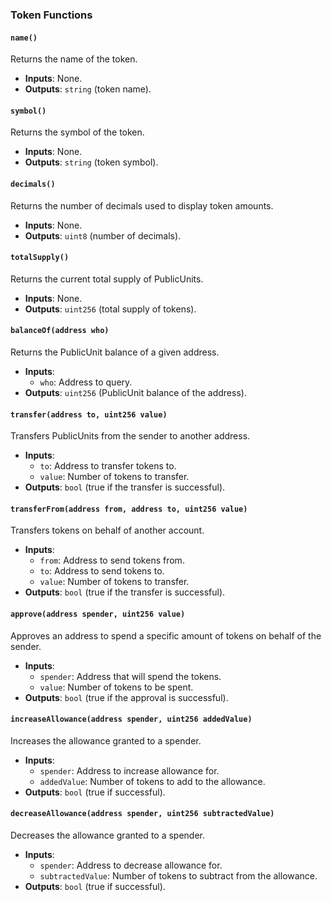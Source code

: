 ### Token Functions

#### `name()`
Returns the name of the token.

- **Inputs**: None.
- **Outputs**: `string` (token name).

#### `symbol()`
Returns the symbol of the token.

- **Inputs**: None.
- **Outputs**: `string` (token symbol).

#### `decimals()`
Returns the number of decimals used to display token amounts.

- **Inputs**: None.
- **Outputs**: `uint8` (number of decimals).

#### `totalSupply()`
Returns the current total supply of PublicUnits.

- **Inputs**: None.
- **Outputs**: `uint256` (total supply of tokens).

#### `balanceOf(address who)`
Returns the PublicUnit balance of a given address.

- **Inputs**: 
  - `who`: Address to query.
- **Outputs**: `uint256` (PublicUnit balance of the address).

#### `transfer(address to, uint256 value)`
Transfers PublicUnits from the sender to another address.

- **Inputs**: 
  - `to`: Address to transfer tokens to.
  - `value`: Number of tokens to transfer.
- **Outputs**: `bool` (true if the transfer is successful).

#### `transferFrom(address from, address to, uint256 value)`
Transfers tokens on behalf of another account.

- **Inputs**: 
  - `from`: Address to send tokens from.
  - `to`: Address to send tokens to.
  - `value`: Number of tokens to transfer.
- **Outputs**: `bool` (true if the transfer is successful).

#### `approve(address spender, uint256 value)`
Approves an address to spend a specific amount of tokens on behalf of the sender.

- **Inputs**: 
  - `spender`: Address that will spend the tokens.
  - `value`: Number of tokens to be spent.
- **Outputs**: `bool` (true if the approval is successful).

#### `increaseAllowance(address spender, uint256 addedValue)`
Increases the allowance granted to a spender.

- **Inputs**: 
  - `spender`: Address to increase allowance for.
  - `addedValue`: Number of tokens to add to the allowance.
- **Outputs**: `bool` (true if successful).

#### `decreaseAllowance(address spender, uint256 subtractedValue)`
Decreases the allowance granted to a spender.

- **Inputs**: 
  - `spender`: Address to decrease allowance for.
  - `subtractedValue`: Number of tokens to subtract from the allowance.
- **Outputs**: `bool` (true if successful).